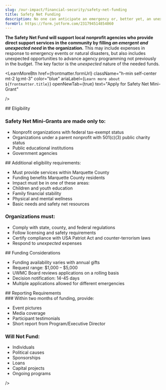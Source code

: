 ```yaml
---
slug: /our-impact/financial-security/safety-net-funding
title: Safety Net Funding
description: No one can anticipate an emergency or, better yet, an unexpected opportunity. With that in mind United Way of Marquette County has created the Safety Net Fund.
formUrl: https://form.jotform.com/231794514854060
---
```



**The Safety Net Fund will support local nonprofit agencies who provide direct support services in the community by filling _an emergent and unexpected need_ in the organization.** This may include expenses in response to emergency events or natural disasters, but also includes unexpected opportunities to advance agency programming not previously in the budget. The key factor is the _unexpected_ nature of the needed funds.

<LearnMoreBtn
  href={frontmatter.formUrl}
  className="h-min self-center mt-2 lg:mt-3"
  color="blue"
  ariaLabel={`Learn more about ${frontmatter.title}`}
  openNewTab={true}
  text="Apply for Safety Net Mini-Grant"

/>

<div>
## Eligibility

### Safety Net Mini-Grants are made only to:

- Nonprofit organizations with federal tax-exempt status
- Organizations under a parent nonprofit with 501(c)(3) public charity status
- Public educational institutions
- Government agencies

</div>
<div>
## Additional eligibility requirements:

- Must provide services within Marquette County
- Funding benefits Marquette County residents
- Impact must be in one of these areas:
- Children and youth education
- Family financial stability
- Physical and mental wellness
- Basic needs and safety net resources

### Organizations must:

- Comply with state, county, and federal regulations
- Follow licensing and safety requirements
- Certify compliance with USA Patriot Act and counter-terrorism laws
- Respond to _unexpected_ expenses

</div>
<div>
## Funding Considerations

- Funding availability varies with annual gifts
- Request range: $1,000 – $5,000
- UWMC Board reviews applications on a rolling basis
- Decision notification: 14-45 days
- Multiple applications allowed for different emergencies

</div>
<div className="col-span-2 mx-auto">
## Reporting Requirements
<div className="flex flex-row justify-center+">
<div >
### Within two months of funding, provide:

- Event pictures
- Media coverage
- Participant testimonials
- Short report from Program/Executive Director

</div>
<div >

### Will Not Fund:

- Individuals
- Political causes
- Sponsorships
- Loans
- Capital projects
- Ongoing programs

</div>
</div>
<LearnMoreBtn
  href={frontmatter.formUrl}
  className="h-min self-center"
  color="blue"
  ariaLabel={`Learn more about ${frontmatter.title}`}
  openNewTab={true}
  text="Apply for Safety Net Mini-Grant"

/>

</div>